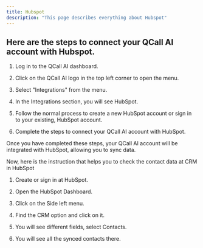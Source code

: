 ```yaml
---
title: Hubspot
description: "This page describes everything about Hubspot"
---
```


## Here are the steps to connect your QCall AI account with Hubspot.

1. Log in to the QCall AI dashboard.

2. Click on the QCall AI logo in the top left corner to open the menu.

3. Select "Integrations" from the menu.

4. In the Integrations section, you will see HubSpot.

5. Follow the normal process to create a new HubSpot account or sign in to your existing, HubSpot account.

6. Complete the steps to connect your QCall AI account with HubSpot.

Once you have completed these steps, your QCall AI account will be integrated with HubSpot, allowing you to sync data.

Now, here is the instruction that helps you to check the contact data at CRM in HubSpot

1. Create or sign in at HubSpot.

2. Open the HubSpot Dashboard.

3. Click on the Side left menu.

4. Find the CRM option and click on it.

5. You will see different fields, select Contacts.

6. You will see all the synced contacts there.
